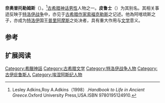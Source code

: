 {{expand|time=2013-10-17T05:16:07+00:00}}
{{Infobox deity|type=Greek
| image =Amphora death Priam Louvre F222.jpg
| caption =皮鲁士杀死普里阿摩斯
| name = 奈奥普托勒姆斯

|father=[[阿喀琉斯|阿喀琉斯]]|mother={{le|斯基罗斯的德伊达弥亚|Deidamia of Scyros}}|siblings=奥涅伊洛斯}}
'''奈奥普托勒姆斯'''（{{lang-en|Neoptolemus}}）。<ref>Lesley Adkins,Roy A.Adkins（1998）.''Handbook to Life in Ancient Greece''.Oxford University Press,USA.ISBN 9780195124910.</ref>[[古希腊神话|古希腊神话]][[男性|男性]]人物之一。'''皮鲁士'''（{{lang-en|Pyrrhus}}）为其别名。其相关事迹反映于[[特洛伊战争|特洛伊战争]]中，亦见于[[古希腊|古希腊]][[作家|作家]][[索福克勒斯|索福克勒斯]]之记述。他為阿喀琉斯之子，亦成为[[特洛伊|特洛伊]]国王[[普里阿摩斯|普里阿摩斯]]之处决者，具有重大作用与[[文学|文学]]意义。

== 参考 ==
{{reflist}}

== 扩展阅读 ==
{{Cite EB1911|wstitle=皮鲁士}}
{{Characters in the Iliad}}

{{Authority control}}

[[Category:希臘神話|Category:希臘神話]]
[[Category:古希腊文学|Category:古希腊文学]]
[[Category:特洛伊战争人物|Category:特洛伊战争人物]]
[[Category:古伊庇鲁斯人|Category:古伊庇鲁斯人]]
[[Category:埃涅阿斯纪人物|Category:埃涅阿斯纪人物]]